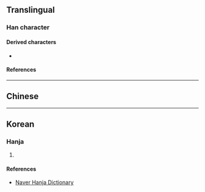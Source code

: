 {{character info/new}}
==Translingual==

===Han character===
{{Han char|rn=26|rad=卩|as=01|sn=3|four=|canj=SLI|ids=⿴卩丶}}

====Derived characters====
* {{l|mul|[[卵]], [[𠨖]]}}

====References====
{{Han ref|kx=0158.470|dkj=02838|dj=0363.040|hdz=10310.110|uh=536A}}

----

==Chinese==
{{zh-see|卩|v}}

----

==Korean==

===Hanja===
{{ko-hanja|hangeul=절|rv=jeol|mr=chŏl|y=cel}}

# {{rfdef|ko}}

====References====
* [http://hanja.naver.com/hanja?q=%E5%8D%AA Naver Hanja Dictionary]